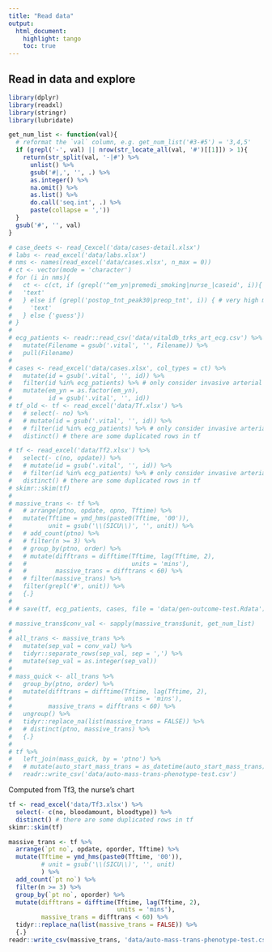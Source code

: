 ```yaml
---
title: "Read data"
output:
  html_document:
    highlight: tango
    toc: true
---
```


## Read in data and explore
```r
library(dplyr)
library(readxl)
library(stringr)
library(lubridate)

get_num_list <- function(val){
  # reformat the `val` column, e.g. get_num_list('#3-#5') = '3,4,5'
  if (grepl('-', val) || nrow(str_locate_all(val, '#')[[1]]) > 1){
    return(str_split(val, '-|#') %>% 
      unlist() %>%
      gsub('#|,', '', .) %>% 
      as.integer() %>% 
      na.omit() %>% 
      as.list() %>% 
      do.call('seq.int', .) %>% 
      paste(collapse = ','))
  }
  gsub('#', '', val)
}
```

```r
# case_deets <- read_Cexcel('data/cases-detail.xlsx')
# labs <- read_excel('data/labs.xlsx')
# nms <- names(read_excel('data/cases.xlsx', n_max = 0))
# ct <- vector(mode = 'character')
# for (i in nms){
#   ct <- c(ct, if (grepl('^em_yn|premedi_smoking|nurse_|caseid', i)){
#   'text'
#   } else if (grepl('postop_tnt_peak30|preop_tnt', i)) { # very high missing rate for these columns anyway
#     'text'
#   } else {'guess'})
# }
# 
# ecg_patients <- readr::read_csv('data/vitaldb_trks_art_ecg.csv') %>%
#   mutate(Filename = gsub('.vital', '', Filename)) %>%
#   pull(Filename)
# 
# cases <- read_excel('data/cases.xlsx', col_types = ct) %>%
#   mutate(id = gsub('.vital', '', id)) %>%
#   filter(id %in% ecg_patients) %>% # only consider invasive arterial monitoring  patients
#   mutate(em_yn = as.factor(em_yn),
#          id = gsub('.vital', '', id))
# tf_old <- tf <- read_excel('data/Tf.xlsx') %>%
#   # select(- no) %>% 
#   # mutate(id = gsub('.vital', '', id)) %>%
#   # filter(id %in% ecg_patients) %>% # only consider invasive arterial monitoring  patients
#   distinct() # there are some duplicated rows in tf

# tf <- read_excel('data/Tf2.xlsx') %>%
#   select(- c(no, opdate)) %>%
#   # mutate(id = gsub('.vital', '', id)) %>%
#   # filter(id %in% ecg_patients) %>% # only consider invasive arterial monitoring  patients
#   distinct() # there are some duplicated rows in tf
# skimr::skim(tf)
# 
# massive_trans <- tf %>% 
#   # arrange(ptno, opdate, opno, Tftime) %>% 
#   mutate(Tftime = ymd_hms(paste0(Tftime, '00')),
#          unit = gsub('\\(SICU\\)', '', unit)) %>% 
#   # add_count(ptno) %>% 
#   # filter(n >= 3) %>% 
#   # group_by(ptno, order) %>% 
#   # mutate(difftrans = difftime(Tftime, lag(Tftime, 2),
#   #                             units = 'mins'),
#   #        massive_trans = difftrans < 60) %>% 
#   # filter(massive_trans) %>% 
#   filter(grepl('#', unit)) %>% 
#   {.}
# 
# # save(tf, ecg_patients, cases, file = 'data/gen-outcome-test.Rdata')
```


```r
# massive_trans$conv_val <- sapply(massive_trans$unit, get_num_list)
# 
# all_trans <- massive_trans %>%
#   mutate(sep_val = conv_val) %>% 
#   tidyr::separate_rows(sep_val, sep = ',') %>%
#   mutate(sep_val = as.integer(sep_val))
# 
# mass_quick <- all_trans %>% 
#   group_by(ptno, order) %>% 
#   mutate(difftrans = difftime(Tftime, lag(Tftime, 2),
#                               units = 'mins'),
#          massive_trans = difftrans < 60) %>%
#   ungroup() %>% 
#   tidyr::replace_na(list(massive_trans = FALSE)) %>% 
#   # distinct(ptno, massive_trans) %>% 
#   {.}
# 
# tf %>%
#   left_join(mass_quick, by = 'ptno') %>% 
#   # mutate(auto_start_mass_trans = as_datetime(auto_start_mass_trans)) %>% 
#   readr::write_csv('data/auto-mass-trans-phenotype-test.csv')
```



Computed from Tf3, the nurse's chart

```r
tf <- read_excel('data/Tf3.xlsx') %>%
  select(- c(no, bloodamount, bloodtype)) %>%
  distinct() # there are some duplicated rows in tf
skimr::skim(tf)

massive_trans <- tf %>% 
  arrange(`pt no`, opdate, oporder, Tftime) %>%
  mutate(Tftime = ymd_hms(paste0(Tftime, '00')),
         # unit = gsub('\\(SICU\\)', '', unit)
         ) %>% 
  add_count(`pt no`) %>%
  filter(n >= 3) %>%
  group_by(`pt no`, oporder) %>%
  mutate(difftrans = difftime(Tftime, lag(Tftime, 2),
                              units = 'mins'),
         massive_trans = difftrans < 60) %>%
  tidyr::replace_na(list(massive_trans = FALSE)) %>% 
  {.}
readr::write_csv(massive_trans, 'data/auto-mass-trans-phenotype-test.csv')
```
